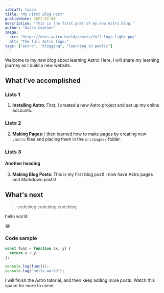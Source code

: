 ```yaml
---
isDraft: false
title: "My First Blog Post"
publishDate: 2022-07-01
description: "This is the first post of my new Astro blog."
author: "Astro Learner"
image:
  src: "https://docs.astro.build/assets/full-logo-light.png"
  alt: "The full Astro logo."
tags: ["astro", "blogging", "learning in public"]
---
```


Welcome to my _new blog_ about learning Astro! Here, I will share my learning
journey as I build a new website.

## What I've accomplished

### Lists 1

1. **Installing Astro**: First, I created a new Astro project and set up my
   online accounts.


### Lists 2

2. **Making Pages**: I then learned how to make pages by creating new `.astro`
   files and placing them in the `src/pages/` folder.

### Lists 3

#### Another heading

3. **Making Blog Posts**: This is my first blog post! I now have Astro pages and
   Markdown posts!

## What's next

> codeblog codeblog codeblog

hello world

:joy:

### Code sample

```ts {1-2} ins={5} del={6} title="example.js"
const func = function (x, y) {
  return x + y;
};

console.log(func());
console.log("hello world");
```

I will finish the Astro tutorial, and then keep adding more posts. Watch this
space for more to come.
